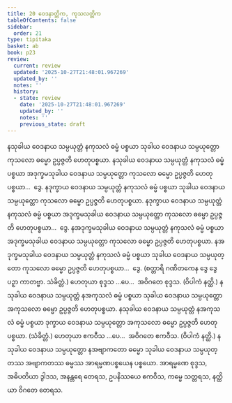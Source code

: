 ```yaml
---
title: 20 ဝေဒနာတ္တိက, ကုသလတ္တိက
tableOfContents: false
sidebar:
  order: 21
type: tipitaka
basket: ab
book: p23
review:
  current: review
  updated: '2025-10-27T21:48:01.967269'
  updated_by: ''
  notes: ''
  history:
  - state: review
    date: '2025-10-27T21:48:01.967269'
    updated_by: ''
    notes: ''
    previous_state: draft
---
```



<ReviewStatus review={frontmatter.review} showDetails={true} />

<HypothesisAnnotation frontmatter={frontmatter} />

<DynamicBreadcrumb />

<Division number="27" book="p23" e="ch" v="40" p="411">

<Paragraph number="89" book="p23">
နသုခါယ ဝေဒနာယ သမ္ပယုတ္တံ နကုသလံ ဓမ္မံ ပစ္စယာ သုခါယ ဝေဒနာယ သမ္ပယုတ္တော ကုသလော ဓမ္မော ဥပ္ပဇ္ဇတိ ဟေတုပစ္စယာ. နသုခါယ ဝေဒနာယ သမ္ပယုတ္တံ နကုသလံ ဓမ္မံ ပစ္စယာ အဒုက္ခမသုခါယ ဝေဒနာယ သမ္ပယုတ္တော ကုသလော ဓမ္မော ဥပ္ပဇ္ဇတိ ဟေတုပစ္စယာ…  ဒွေ.
</Paragraph>

<Paragraph number="90" book="p23">
နဒုက္ခာယ ဝေဒနာယ သမ္ပယုတ္တံ နကုသလံ ဓမ္မံ ပစ္စယာ သုခါယ ဝေဒနာယ သမ္ပယုတ္တော ကုသလော ဓမ္မော ဥပ္ပဇ္ဇတိ ဟေတုပစ္စယာ. နဒုက္ခာယ ဝေဒနာယ သမ္ပယုတ္တံ နကုသလံ ဓမ္မံ ပစ္စယာ အဒုက္ခမသုခါယ ဝေဒနာယ သမ္ပယုတ္တော ကုသလော ဓမ္မော ဥပ္ပဇ္ဇတိ ဟေတုပစ္စယာ…  ဒွေ.
</Paragraph>

<Paragraph number="91" book="p23">
နအဒုက္ခမသုခါယ ဝေဒနာယ သမ္ပယုတ္တံ နကုသလံ ဓမ္မံ ပစ္စယာ အဒုက္ခမသုခါယ ဝေဒနာယ သမ္ပယုတ္တော ကုသလော ဓမ္မော ဥပ္ပဇ္ဇတိ ဟေတုပစ္စယာ. နအဒုက္ခမသုခါယ ဝေဒနာယ သမ္ပယုတ္တံ နကုသလံ ဓမ္မံ ပစ္စယာ သုခါယ ဝေဒနာယ သမ္ပယုတ္တော ကုသလော ဓမ္မော ဥပ္ပဇ္ဇတိ ဟေတုပစ္စယာ…  ဒွေ. (စတ္တာရိ ဂဏိတကေန ဒွေ ဒွေ ပဉှာ ကာတဗ္ဗာ. သံခိတ္တံ.)
</Paragraph>

<Paragraph number="92" book="p23">
ဟေတုယာ စုဒ္ဒသ …ပေ…  အဝိဂတေ စုဒ္ဒသ. (ဝိပါကံ နတ္ထိ.)
</Paragraph>

</Division>
<Division number="28" book="p23" e="ch" v="40" p="411">

<Paragraph number="93" book="p23">
နသုခါယ ဝေဒနာယ သမ္ပယုတ္တံ နအကုသလံ ဓမ္မံ ပစ္စယာ သုခါယ ဝေဒနာယ သမ္ပယုတ္တော အကုသလော ဓမ္မော ဥပ္ပဇ္ဇတိ ဟေတုပစ္စယာ. နသုခါယ ဝေဒနာယ သမ္ပယုတ္တံ နအကုသလံ ဓမ္မံ ပစ္စယာ ဒုက္ခာယ ဝေဒနာယ သမ္ပယုတ္တော အကုသလော ဓမ္မော ဥပ္ပဇ္ဇတိ ဟေတုပစ္စယာ. (သံခိတ္တံ.)
</Paragraph>

<Paragraph number="94" book="p23">
ဟေတုယာ ဧကဝီသ …ပေ…  အဝိဂတေ ဧကဝီသ. (ဝိပါကံ နတ္ထိ.)
</Paragraph>

</Division>
<Division number="29" book="p23" e="ch" v="40" p="412">

<Paragraph number="95" book="p23">
နသုခါယ ဝေဒနာယ သမ္ပယုတ္တော နအဗျာကတော ဓမ္မော သုခါယ ဝေဒနာယ သမ္ပယုတ္တဿ အဗျာကတဿ ဓမ္မဿ အာရမ္မဏပစ္စယေန ပစ္စယော.
</Paragraph>

<Paragraph number="96" book="p23">
အာရမ္မဏေ စုဒ္ဒသ, အဓိပတိယာ ဒွါဒသ, အနန္တရေ တေရသ, ဥပနိဿယေ ဧကဝီသ, ကမ္မေ သတ္တရသ, နတ္ထိယာ ဝိဂတေ တေရသ.
</Paragraph>
</Division>